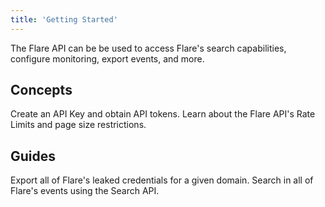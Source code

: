 ```yaml
---
title: 'Getting Started'
---
```


The Flare API can be be used to access Flare's search capabilities, configure monitoring, export events, and more.

## Concepts

<CardGroup cols={2}>

  <Card title="Authentication" icon="key" href="/introduction/authentication">
    Create an API Key and obtain API tokens.
  </Card>

  <Card title="Rate Limits" icon="gauge-high" href="/introduction/rate-limits">
    Learn about the Flare API's Rate Limits and page size restrictions.
  </Card>

</CardGroup>

## Guides

<CardGroup cols={2}>

  <Card title="Exporting a domain's credentials" icon="passport" href="/guides/credentials-export-domain">
    Export all of Flare's leaked credentials for a given domain.
  </Card>

  <Card title="Search" icon="magnifying-glass" href="/guides/search">
    Search in all of Flare's events using the Search API.
  </Card>
  
</CardGroup>
